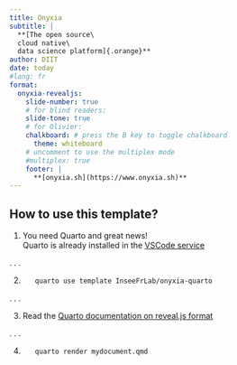 ```yaml
---
title: Onyxia
subtitle: |
  **[The open source\
  cloud native\
  data science platform]{.orange}**
author: DIIT
date: today
#lang: fr
format:
  onyxia-revealjs:
    slide-number: true
    # for blind readers:
    slide-tone: true
    # for Olivier:
    chalkboard: # press the B key to toggle chalkboard
      theme: whiteboard
    # uncomment to use the multiplex mode
    #multiplex: true
    footer: |
      **[onyxia.sh](https://www.onyxia.sh)**
---
```


## How to use this template?

1. You need Quarto and great news!  
   Quarto is already installed in the
   [VSCode service](https://datalab.sspcloud.fr/launcher/inseefrlab-helm-charts-datascience/vscode?autoLaunch=true)

. . .

2. ``` bash
   quarto use template InseeFrLab/onyxia-quarto
   ```

. . .

3. Read the [Quarto documentation on reveal.js format](https://quarto.org/docs/presentations/revealjs/)

. . .

4. ``` bash
   quarto render mydocument.qmd
   ```